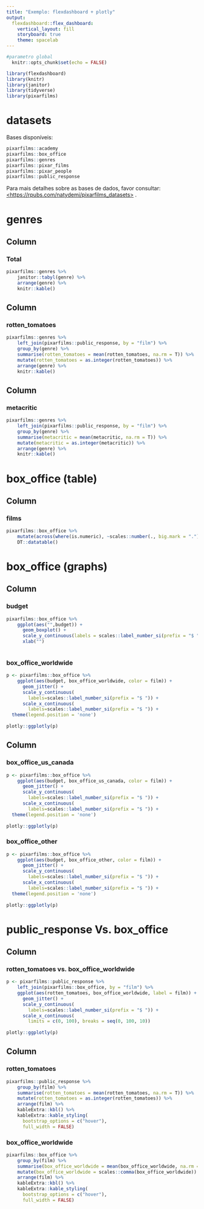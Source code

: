 ```yaml
---
title: "Exemplo: flexdashboard + plotly"
output: 
  flexdashboard::flex_dashboard:
    vertical_layout: fill
    storyboard: true
    theme: spacelab
---
```


```r
#parametro global
  knitr::opts_chunk$set(echo = FALSE)
```


```r
library(flexdashboard)
library(knitr)
library(janitor)
library(tidyverse)
library(pixarfilms)
```


datasets
=======================================================================

Bases disponíveis:

```r
pixarfilms::academy
pixarfilms::box_office
pixarfilms::genres
pixarfilms::pixar_films
pixarfilms::pixar_people
pixarfilms::public_response
```

Para mais detalhes sobre as bases de dados, favor consultar: [<https://rpubs.com/natydemi/pixarfilms_datasets>](https://rpubs.com/natydemi/pixarfilms_datasets) .

genres
=======================================================================

Column {data-width=400}
-------------------------------------

### **Total**

```r
pixarfilms::genres %>% 
    janitor::tabyl(genre) %>% 
    arrange(genre) %>% 
    knitr::kable()
```


Column {data-width=300}
-------------------------------------

### **rotten_tomatoes**

```r
pixarfilms::genres %>% 
    left_join(pixarfilms::public_response, by = "film") %>%  
    group_by(genre) %>% 
    summarise(rotten_tomatoes = mean(rotten_tomatoes, na.rm = T)) %>% 
    mutate(rotten_tomatoes = as.integer(rotten_tomatoes)) %>% 
    arrange(genre) %>% 
    knitr::kable()
```

Column {data-width=300}
-------------------------------------

### **metacritic**

```r
pixarfilms::genres %>% 
    left_join(pixarfilms::public_response, by = "film") %>%  
    group_by(genre) %>% 
    summarise(metacritic = mean(metacritic, na.rm = T)) %>% 
    mutate(metacritic = as.integer(metacritic)) %>% 
    arrange(genre) %>% 
    knitr::kable()
```


box_office (table)
=======================================================================


Column {data-vertical_layout=scroll}
-----------------------------------------------------------------------

### films

```r
pixarfilms::box_office %>% 
    mutate(across(where(is.numeric), ~scales::number(., big.mark = "."))) %>% 
    DT::datatable()
```




box_office (graphs)
=======================================================================


Column {data-width=500}
-----------------------------------------------------------------------

### budget

```r
pixarfilms::box_office %>%  
    ggplot(aes("",budget)) +
      geom_boxplot() +
      scale_y_continuous(labels = scales::label_number_si(prefix = "$ ")) +
      xlab("")
  
```


### box_office_worldwide

```r
p <- pixarfilms::box_office %>%  
    ggplot(aes(budget, box_office_worldwide, color = film)) +
      geom_jitter() +
      scale_y_continuous(
        labels=scales::label_number_si(prefix = "$ ")) +
      scale_x_continuous(
        labels=scales::label_number_si(prefix = "$ ")) +
  theme(legend.position = 'none')
  
plotly::ggplotly(p)  
```


Column {data-width=500}
-----------------------------------------------------------------------

### box_office_us_canada

```r
p <- pixarfilms::box_office %>%  
    ggplot(aes(budget, box_office_us_canada, color = film)) +
      geom_jitter() +
      scale_y_continuous(
        labels=scales::label_number_si(prefix = "$ ")) +
      scale_x_continuous(
        labels=scales::label_number_si(prefix = "$ ")) +
  theme(legend.position = 'none')
  
plotly::ggplotly(p)  
```

### box_office_other

```r
p <- pixarfilms::box_office %>%  
    ggplot(aes(budget, box_office_other, color = film)) +
      geom_jitter() +
      scale_y_continuous(
        labels=scales::label_number_si(prefix = "$ ")) +
      scale_x_continuous(
        labels=scales::label_number_si(prefix = "$ ")) +
  theme(legend.position = 'none')
  
plotly::ggplotly(p)  
```


public_response Vs. box_office
=======================================================================


Column 
-------------------------------------
    
### rotten_tomatoes vs. box_office_worldwide
    
```r
p <- pixarfilms::public_response %>% 
    left_join(pixarfilms::box_office, by = "film") %>%  
    ggplot(aes(rotten_tomatoes, box_office_worldwide, label = film)) +
      geom_jitter() +
      scale_y_continuous(
        labels=scales::label_number_si(prefix = "$ ")) +
      scale_x_continuous(
        limits = c(0, 100), breaks = seq(0, 100, 10))
  
plotly::ggplotly(p)  
```
   
   
   
Column {.tabset}
-------------------------------------
   
### **rotten_tomatoes**

```r
pixarfilms::public_response %>%  
    group_by(film) %>% 
    summarise(rotten_tomatoes = mean(rotten_tomatoes, na.rm = T)) %>% 
    mutate(rotten_tomatoes = as.integer(rotten_tomatoes)) %>% 
    arrange(film) %>% 
    kableExtra::kbl() %>% 
    kableExtra::kable_styling(
      bootstrap_options = c("hover"),
      full_width = FALSE)
```  
 
### **box_office_worldwide**

```r
pixarfilms::box_office %>%  
    group_by(film) %>% 
    summarise(box_office_worldwide = mean(box_office_worldwide, na.rm = T)) %>% 
    mutate(box_office_worldwide = scales::comma(box_office_worldwide)) %>% 
    arrange(film) %>% 
    kableExtra::kbl() %>% 
    kableExtra::kable_styling(
      bootstrap_options = c("hover"),
      full_width = FALSE)
```  

